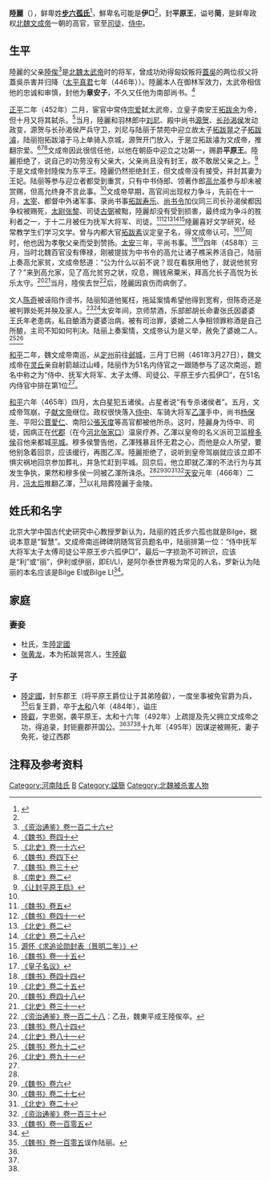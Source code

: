 {{Infobox Biography
| subject_name   = 陸麗
| image_name     = 
| image_size     = 
| image_caption  = 
| date_of_birth  = 不詳
| place_of_birth = [[北魏|北魏]]
| date_of_death  = 465年
| place_of_death = [[北魏|北魏]][[平城遗址|平城]]
| occupation     = [[北魏|北魏]]重臣
}}

'''陸麗'''（{{bd|？||465年|6月25日|catIdx=B步}}），鲜卑姓'''[[步六孤氏|步六孤氏]]'''<ref name=autogenerated1>{{Citation| last=| first=| author-link=山西省考古研究所、灵丘县文物局| year=1997年| title=《山西灵丘北魏文成帝〈南巡碑〉》| periodical=《文物》| volume=| issue=12期| pages=70-79| url=http://www.cnki.com.cn/Article/CJFDTOTAL-WENW199712011.htm| doi=| oclc=| accessdate=2020-08-06| archive-date=2019-07-25| archive-url=https://web.archive.org/web/20190725155706/http://www.cnki.com.cn/Article/CJFDTOTAL-WENW199712011.htm| dead-url=no}}</ref>，鮮卑名可能是'''伊□'''<ref name=autogenerated1 />，封'''平原王'''，谥号'''简'''，是鲜卑政权[[北魏|北魏]][[北魏文成帝|文成帝]]一朝的高官，官至[[司徒|司徒]]、[[侍中|侍中]]。

==生平==
陸麗的父亲[[陆俟|陸俟]]<ref name=ZZTJ126>[[:s:资治通鉴/卷126|《资治通鉴》卷一百二十六]]</ref>是[[魏太武帝|北魏太武帝]]时的将军，曾成功劝得匈奴叛将[[蓋吳|蓋吳]]的两位叔父将蓋吳杀害并归降（[[太平真君|太平真君]]七年（446年））。陸麗本人在御林军效力，太武帝相信他的忠诚和审慎，封他为'''章安子'''，不久又任他为南部尚书。<ref name=WS>[[:s:魏书/卷40|《魏书》卷四十]]</ref>

[[正平_(北魏)|正平]]二年（452年）二月，宦官中常侍[[宗愛|宗爱]]弑太武帝，立皇子南安王[[拓跋余|拓跋余]]为帝，但十月又将其弑杀。<ref>[[:s:北史/卷16|《北史》卷一十六]]</ref>当月，陸麗和羽林郎中[[劉尼_(北魏)|刘尼]]、殿中尚书[[源賀|源贺]]、[[长孙渴侯|长孙渴侯]]发动政变，源贺与长孙渴侯严兵守卫，刘尼与陆丽于禁苑中迎立故太子[[拓跋晃|拓跋晃]]之子[[魏文成帝|拓跋濬]]，陆丽抱拓跋濬于马上单骑入京城，源贺开门放入，于是立拓跋濬为文成帝，推翻宗爱。<ref>[[:s:魏书/卷4下|《魏书》卷四下]]</ref><ref>[[:s:魏书/卷30|《魏书》卷三十]]</ref><ref>[[:s:南史/卷2|《南史》卷二]]</ref>文成帝因此很信任他，以他在朝臣中迎立之功第一，赐爵'''平原王'''。陸麗拒绝了，说自己的功劳没有父亲大，父亲尚且没有封王，故不敢居父亲之上。<ref>[[:s:让封平原王启|《让封平原王启》]]</ref>于是文成帝封陸俟为东平王。陸麗仍然拒绝封王，但文成帝没有接受，并封其妻为王妃。陆丽等参与迎立者都受到重赏，只有中书侍郎、领著作郎[[高允|高允]]虽参与却未被赏赐，但高允终身不言此事。<ref name=ZZTJ126/>文成帝早期，高官间出现权力争斗，先前在十一月，[[太宰|太宰]]、都督中外诸军事、录尚书事[[拓跋壽樂|拓跋寿乐]]、[[尚书令|尚书令]]加仪同三司长孙渴侯都因争权被赐死，[[太尉|太尉]][[張黎_(北魏)|张黎]]、司徒[[古弼|古弼]]被黜，陸麗却没有受到损害，最终成为争斗的胜利者之一，于十二月被任为抚军大将军、司徒。<ref>[[:s:魏书/卷5|《魏书》卷五]]</ref><ref name=WS41>[[:s:魏书/卷41|《魏书》卷四十一]]</ref><ref name=BS2>[[:s:北史/卷2|《北史》卷二]]</ref><ref name=BS28>[[:s:北史/卷28|《北史》卷二十八]]</ref><ref name=YH>[[:s:求追论勋封表（景明二年）|源怀《求追论勋封表（景明二年）》]]</ref>陸麗喜好文学研究，经常教学生们学习文学。曾与内都大官[[拓跋素|拓跋素]]议定皇子名，得文成帝认可。<ref>[[:s:魏书/卷15|《魏书》卷一十五]]</ref><ref>[[:s:皇子名议|《皇子名议》]]</ref>同时，他也因为孝敬父亲而受到赞扬。[[太安_(北魏)|太安]]三年，平尚书事。<ref>[[:s:魏书/卷44|《魏书》卷四十四]]</ref><ref>[[:s:北史/卷25|《北史》卷二十五]]</ref>四年（458年）三月，当时北魏百官没有俸禄，刚被提拔为中书令的高允让诸子樵采养活自己，陆丽上奏高允家贫，文成帝怒道：“公为什么以前不说？现在看朕用他了，就说他贫穷了？”来到高允家，见了高允贫穷之状，叹息，赐钱帛粟米，拜高允长子高悦为长乐太守。<ref>[[:s:魏书/卷48|《魏书》卷四十八]]</ref><ref>[[:s:北史/卷31|《北史》卷三十一]]</ref>当月，陸俟去世<ref>[[:s:资治通鉴/卷128|《资治通鉴》卷一百二十八]]：乙丑，魏東平成王陸俟卒。</ref>后，陸麗因哀伤而病倒了。

文人[[陈奇|陈奇]]被诬陷作谤书，陆丽知道他冤枉，拖延案情希望他得到宽宥，但陈奇还是被判罪处死并殃及家人。<ref>[[:s:魏书/卷84|《魏书》卷八十四]]</ref><ref>[[:s:北史/卷81|《北史》卷八十一]]</ref>太安年间，京师禁酒，乐部郎胡长命妻张氏因婆婆王氏年老患病，私自酿酒为婆婆治病，被有司治罪，婆媳二人争相领罪称酒是自己所酿，主司不知如何判决。陆丽上奏案情，文成帝认为是义举，赦免了婆媳二人。<ref>[[:s:魏书/卷92|《魏书》卷九十二]]</ref><ref>[[:s:北史/卷91|《北史》卷九十一]]</ref>

[[和平_(北魏)|和平]]二年，魏文成帝南巡，从[[定州_(北魏)|定州]]前往[[邺城遗址|邺城]]，三月丁巳朔（461年3月27日），魏文成帝在[[灵丘|灵丘]]亲自射箭越过山峰，陆丽作为51名内侍官之一跟随参与了这次南巡，题名中称之为“侍中、抚军大将军、太子太傅、司徒公、平原王步六孤伊□”，在51名内侍官中排在第1位<ref name=autogenerated1 />。

[[和平|和平]]六年（465年）四月，太白星犯五诸侯。占星者说“有专杀诸侯者”。五月，文成帝驾崩，子[[魏献文帝|献文帝]]继位。政权很快落入[[侍中|侍中]]、车骑大将军[[乙渾|乙渾]]手中，尚书[[杨保年|杨保年]]、平阳公[[贾爱仁|賈愛仁]]、南阳公[[张天度|張天度]]等高官都被他所杀。这时，陸麗身为侍中、司徒，因病正在[[代郡|代郡]]（在今[[河北省|河北]][[张家口市|张家口]]）温泉疗养。乙渾以皇帝的名义派司卫监[[穆多侯|穆多侯]]召他来都城[[平城遗址|平城]]。穆多侯警告他，乙渾残暴且怀无君之心，而他是众人所望，要他别急着回京，应该缓行，再图乙浑。陸麗拒绝了，说听到皇帝驾崩就应该立即不惧灾祸地回京参加葬礼，并急忙赶到平城。回京后，他立即就乙渾的不法行为与其发生争执，果然和穆多侯一同被乙渾所诛杀。<ref name=BS2/><ref>[[:s:魏书/卷6|《魏书》卷六]]</ref><ref>[[:s:魏书/卷27|《魏书》卷二十七]]</ref><ref>[[:s:北史/卷20|《北史》卷二十]]</ref><ref>[[:s:资治通鉴/卷130|《资治通鉴》卷一百三十]]</ref>[[天安_(北魏)|天安]]元年（466年）二月，[[文成文明皇后|冯太后]]推翻乙渾，<ref>[[:s:魏书/卷105|《魏书》卷一百零五]]</ref>以礼陪葬陸麗于金陵。

==姓氏和名字==
北京大学中国古代史研究中心教授罗新认为，陆丽的姓氏步六孤也就是Bilge，据说本意是“智慧”。文成帝南巡碑碑阴随驾官员题名中，陆丽排第一位：“侍中抚军大将军太子太傅司徒公平原王步六孤伊□”，最后一字损泐不可辨识，应该是“利”或“丽”，伊利或伊丽，即El/Ll，是阿尔泰世界极为常见的人名，罗新认为陆丽的本名应该是Bilge El或Bilge Ll<ref name=autogenerated2>{{Cite book | author = 《纪念岑仲勉先生诞辰130周年国际学术研讨会论文集》编委会编| title = 《纪念岑仲勉先生诞辰130周年国际学术研讨会》 | location =广州市 | publisher = 中山大学出版社  | date=  2019年02月 | pages=425—433|ISBN =978-7-306-06581-0| accessdate = 2021-09-04 | url = | quote = }}</ref>。

==家庭==
{{main|河南陆氏世系图}}
===妻妾===
*杜氏，生[[陸定國|陸定國]]
*[[张黄龙|张黄龙]]，本为拓跋晃宫人，生[[陸叡|陸叡]]

===子===
*[[陸定國|陸定國]]，封东郡王（将平原王爵位让于其弟陸叡），一度坐事被免官爵为兵，<ref>[[:s:魏书/卷105|《魏书》卷一百零五]]误作陆丽。</ref>后复王爵，卒于[[太和_(北魏)|太和]]八年（484年），谥庄
*[[陸叡|陸叡]]，字思弼，袭平原王，太和十六年（492年）上疏提及先父拥立文成帝之功，得追录，封钜鹿郡开国公。<ref name=WS41/><ref name=BS28/><ref name=YH/>十九年（495年）因谋逆被赐死，妻子免死，徙辽西郡

==注释及参考资料==
{{reflist|2}}

[[Category:河南陆氏|Category:河南陆氏]]
[[Category:北魏官员|B]]
[[Category:諡簡|Category:諡簡]]
[[Category:北魏被杀害人物|Category:北魏被杀害人物]]